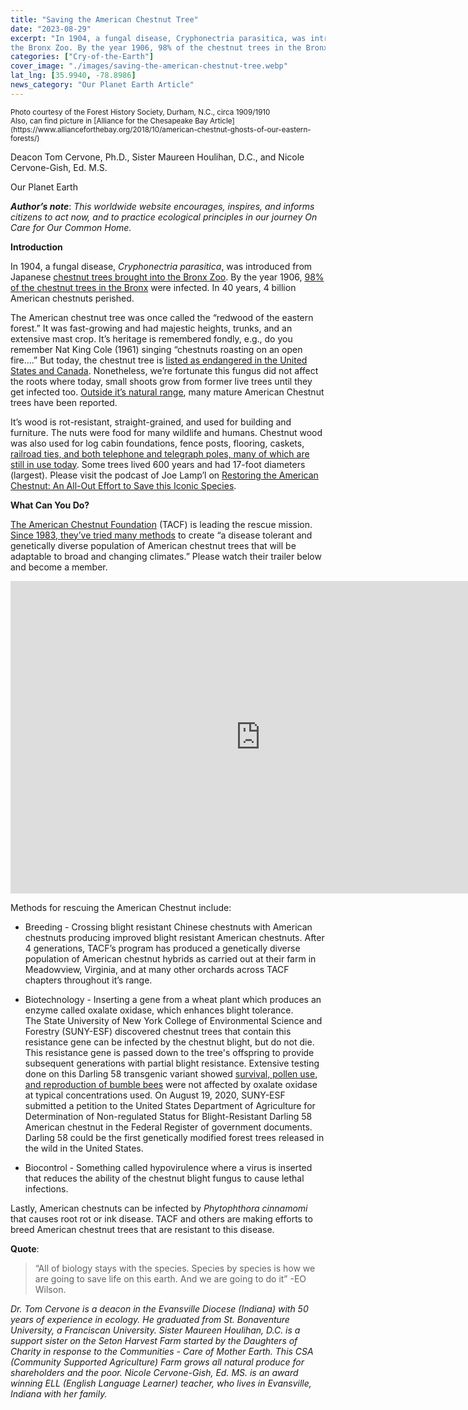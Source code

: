 ```yaml
---
title: "Saving the American Chestnut Tree"
date: "2023-08-29"
excerpt: "In 1904, a fungal disease, Cryphonectria parasitica, was introduced from Japanese chestnut trees brought into
the Bronx Zoo. By the year 1906, 98% of the chestnut trees in the Bronx were infected. In 40 years, 4 billion American chestnuts perished."
categories: ["Cry-of-the-Earth"]
cover_image: "./images/saving-the-american-chestnut-tree.webp"
lat_lng: [35.9940, -78.8986]
news_category: "Our Planet Earth Article"
---
```


<sub>
  Photo courtesy of the Forest History Society, Durham, N.C., circa 1909/1910
</sub>
<br />
<small>
  Also, can find picture in [Alliance for the Chesapeake Bay
  Article](https://www.allianceforthebay.org/2018/10/american-chestnut-ghosts-of-our-eastern-forests/)
</small>

Deacon Tom Cervone, Ph.D., Sister Maureen Houlihan, D.C., and Nicole Cervone-Gish, Ed. M.S.

Our Planet Earth

**_Author’s note_**: _This worldwide website encourages, inspires, and informs citizens to act now, and to practice
ecological principles in our journey On Care for Our Common Home._

**Introduction**

In 1904, a fungal disease, _Cryphonectria parasitica_, was introduced from Japanese [chestnut trees brought into
the Bronx Zoo](https://www.npr.org/local/305/2021/10/18/1047023029/the-american-chestnut-was-wiped-out-a-century-ago-could-it-make-a-comeback). By the year 1906, [98% of the chestnut trees in the Bronx](https://patriciatemplesphotography.com/2020/02/06/trees-and-their-stories-2/) were infected. In 40 years, 4 billion
American chestnuts perished.

The American chestnut tree was once called the “redwood of the eastern forest.” It was fast-growing and had
majestic heights, trunks, and an extensive mast crop. It’s heritage is remembered fondly, e.g., do you remember
Nat King Cole (1961) singing “chestnuts roasting on an open fire….” But today, the chestnut tree is [listed as
endangered in the United States and Canada](https://en.wikipedia.org/wiki/American_chestnut). Nonetheless, we’re fortunate this fungus did not affect the roots
where today, small shoots grow from former live trees until they get infected too. [Outside it’s natural range](https://myqualityday.blogspot.com/2017/07/american-chestnut-in-michigan.html),
many mature American Chestnut trees have been reported.

It’s wood is rot-resistant, straight-grained, and used for building and furniture. The nuts were food for many
wildlife and humans. Chestnut wood was also used for log cabin foundations, fence posts, flooring, caskets,
[railroad ties, and both telephone and telegraph poles, many of which are still in use today](https://tacf.org/the-american-chestnut/history-american-chestnut/). Some trees lived 600
years and had 17-foot diameters (largest). Please visit the podcast of Joe Lamp’l on [Restoring the American
Chestnut: An All-Out Effort to Save this Iconic Species](https://joegardener.com/podcast/restoring-the-american-chestnut/).

**What Can You Do?**

[The American Chestnut Foundation](https://tacf.org/) (TACF) is leading the rescue mission. [Since 1983, they’ve tried many
methods](https://tacf.org/science-strategies/3bur/) to create “a disease tolerant and genetically diverse population of American chestnut trees that will be
adaptable to broad and changing climates.” Please watch their trailer below and become a member.

<iframe
  width="800"
  height="500"
  src="https://www.youtube.com/embed/-HADqJgYMJ0?si=ostyo-UpxWjyFBnB&amp;start=1"
  title="YouTube video player"
  frameborder="0"
  allow="accelerometer; autoplay; clipboard-write; encrypted-media; gyroscope; picture-in-picture; web-share"
  allowfullscreen
></iframe>

Methods for rescuing the American Chestnut include:

- Breeding - Crossing blight resistant Chinese chestnuts with American chestnuts producing improved blight
  resistant American chestnuts. After 4 generations, TACF’s program has produced a genetically diverse
  population of American chestnut hybrids as carried out at their farm in Meadowview, Virginia, and at many
  other orchards across TACF chapters throughout it’s range.

- Biotechnology - Inserting a gene from a wheat plant which produces an enzyme called oxalate oxidase,
  which enhances blight tolerance. The State University of New York College of Environmental Science and
  Forestry (SUNY-ESF) discovered chestnut trees that contain this resistance gene can be infected by the
  chestnut blight, but do not die. This resistance gene is passed down to the tree&#39;s offspring to provide
  subsequent generations with partial blight resistance. Extensive testing done on this Darling 58 transgenic
  variant showed [survival, pollen use, and reproduction of bumble bees](https://pubmed.ncbi.nlm.nih.gov/34110572/) were not affected by oxalate oxidase
  at typical concentrations used. On August 19, 2020, SUNY-ESF submitted a petition to the United States
  Department of Agriculture for Determination of Non-regulated Status for Blight-Resistant Darling 58
  American chestnut in the Federal Register of government documents. Darling 58 could be the first
  genetically modified forest trees released in the wild in the United States.

- Biocontrol - Something called hypovirulence where a virus is inserted that reduces the ability of the
  chestnut blight fungus to cause lethal infections.

Lastly, American chestnuts can be infected by _Phytophthora cinnamomi_ that causes root rot or ink disease.
TACF and others are making efforts to breed American chestnut trees that are resistant to this disease.

**Quote**:

> “All of biology stays with the species. Species by species is how we are going to save life on this earth. And we
> are going to do it” -EO Wilson.

_Dr. Tom Cervone is a deacon in the Evansville Diocese (Indiana) with 50 years of experience in ecology. He
graduated from St. Bonaventure University, a Franciscan University. Sister Maureen Houlihan, D.C. is a
support sister on the Seton Harvest Farm started by the Daughters of Charity in response to the Communities -
Care of Mother Earth. This CSA (Community Supported Agriculture) Farm grows all natural produce for
shareholders and the poor. Nicole Cervone-Gish, Ed. MS. is an award winning ELL (English Language
Learner) teacher, who lives in Evansville, Indiana with her family._
